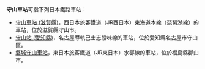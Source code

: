 {{noteTA
|T=zh-tw:守山車站;zh-hk:守山站; zh-cn:守山站;
|1=zh-tw:守山車站;zh-hk:守山站; zh-cn:守山站;
}}
'''守山車站'''可指下列日本鐵路車站：
* [[守山車站_(滋賀縣)|守山車站 (滋賀縣)]]，西日本旅客鐵道（JR西日本）東海道本線（琵琶湖線）的車站，位於滋賀縣守山市。
* [[守山站_(愛知縣)|守山站 (愛知縣)]]，名古屋導軌巴士志段味線的車站，位於愛知縣名古屋市守山區。
* [[磐城守山車站|磐城守山車站]]，東日本旅客鐵道（JR東日本）水郡線的車站，位於福島縣郡山市。

{{disambig|cat=四字車站名消歧義}}
{{DEFAULTSORT:Moriyama}}